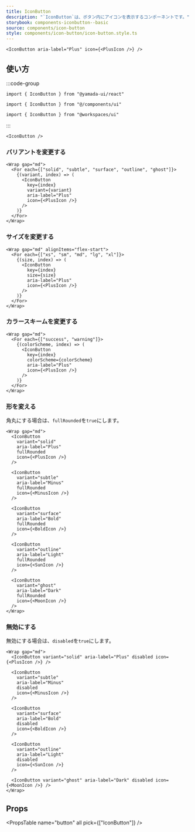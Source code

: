 ```yaml
---
title: IconButton
description: "`IconButton`は、ボタン内にアイコンを表示するコンポーネントです。"
storybook: components-iconbutton--basic
source: components/icon-button
style: components/icon-button/icon-button.style.ts
---
```


```tsx preview
<IconButton aria-label="Plus" icon={<PlusIcon />} />
```

## 使い方

:::code-group

```tsx [package]
import { IconButton } from "@yamada-ui/react"
```

```tsx [alias]
import { IconButton } from "@/components/ui"
```

```tsx [monorepo]
import { IconButton } from "@workspaces/ui"
```

:::

```tsx
<IconButton />
```

### バリアントを変更する

```tsx preview
<Wrap gap="md">
  <For each={["solid", "subtle", "surface", "outline", "ghost"]}>
    {(variant, index) => (
      <IconButton
        key={index}
        variant={variant}
        aria-label="Plus"
        icon={<PlusIcon />}
      />
    )}
  </For>
</Wrap>
```

### サイズを変更する

```tsx preview
<Wrap gap="md" alignItems="flex-start">
  <For each={["xs", "sm", "md", "lg", "xl"]}>
    {(size, index) => (
      <IconButton
        key={index}
        size={size}
        aria-label="Plus"
        icon={<PlusIcon />}
      />
    )}
  </For>
</Wrap>
```

### カラースキームを変更する

```tsx preview
<Wrap gap="md">
  <For each={["success", "warning"]}>
    {(colorScheme, index) => (
      <IconButton
        key={index}
        colorScheme={colorScheme}
        aria-label="Plus"
        icon={<PlusIcon />}
      />
    )}
  </For>
</Wrap>
```

### 形を変える

角丸にする場合は、`fullRounded`を`true`にします。

```tsx preview
<Wrap gap="md">
  <IconButton
    variant="solid"
    aria-label="Plus"
    fullRounded
    icon={<PlusIcon />}
  />

  <IconButton
    variant="subtle"
    aria-label="Minus"
    fullRounded
    icon={<MinusIcon />}
  />

  <IconButton
    variant="surface"
    aria-label="Bold"
    fullRounded
    icon={<BoldIcon />}
  />

  <IconButton
    variant="outline"
    aria-label="Light"
    fullRounded
    icon={<SunIcon />}
  />

  <IconButton
    variant="ghost"
    aria-label="Dark"
    fullRounded
    icon={<MoonIcon />}
  />
</Wrap>
```

### 無効にする

無効にする場合は、`disabled`を`true`にします。

```tsx preview
<Wrap gap="md">
  <IconButton variant="solid" aria-label="Plus" disabled icon={<PlusIcon />} />

  <IconButton
    variant="subtle"
    aria-label="Minus"
    disabled
    icon={<MinusIcon />}
  />

  <IconButton
    variant="surface"
    aria-label="Bold"
    disabled
    icon={<BoldIcon />}
  />

  <IconButton
    variant="outline"
    aria-label="Light"
    disabled
    icon={<SunIcon />}
  />

  <IconButton variant="ghost" aria-label="Dark" disabled icon={<MoonIcon />} />
</Wrap>
```

## Props

<PropsTable name="button" all pick={["IconButton"]} />
